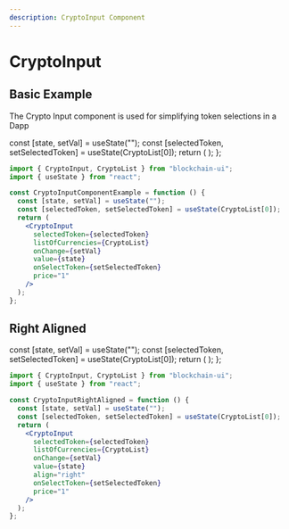 ```yaml
---
description: CryptoInput Component
---
```



# CryptoInput

## Basic Example

The Crypto Input component is used for simplifying token selections in a Dapp

  const [state, setVal] = useState("");
  const [selectedToken, setSelectedToken] = useState(CryptoList[0]);
  return (
    <CryptoInput
      selectedToken={selectedToken}
      listOfCurrencies={CryptoList}
      onChange={setVal}
      value={state}
      onSelectToken={setSelectedToken}
      price="1"
    />
  );
};

<DisplayExample row justifyContent="center">
  <CryptoInputComponentExample />
</DisplayExample>


```jsx
import { CryptoInput, CryptoList } from "blockchain-ui";
import { useState } from "react";

const CryptoInputComponentExample = function () {
  const [state, setVal] = useState("");
  const [selectedToken, setSelectedToken] = useState(CryptoList[0]);
  return (
    <CryptoInput
      selectedToken={selectedToken}
      listOfCurrencies={CryptoList}
      onChange={setVal}
      value={state}
      onSelectToken={setSelectedToken}
      price="1"
    />
  );
};

```

## Right Aligned


  const [state, setVal] = useState("");
  const [selectedToken, setSelectedToken] = useState(CryptoList[0]);
  return (
    <CryptoInput
      selectedToken={selectedToken}
      listOfCurrencies={CryptoList}
      onChange={setVal}
      value={state}
      align="right"
      onSelectToken={setSelectedToken}
      price="1"
    />
  );
};

<DisplayExample row justifyContent="center">
  <CryptoInputRightAligned />
</DisplayExample>

```jsx
import { CryptoInput, CryptoList } from "blockchain-ui";
import { useState } from "react";

const CryptoInputRightAligned = function () {
  const [state, setVal] = useState("");
  const [selectedToken, setSelectedToken] = useState(CryptoList[0]);
  return (
    <CryptoInput
      selectedToken={selectedToken}
      listOfCurrencies={CryptoList}
      onChange={setVal}
      value={state}
      align="right"
      onSelectToken={setSelectedToken}
      price="1"
    />
  );
};

```
